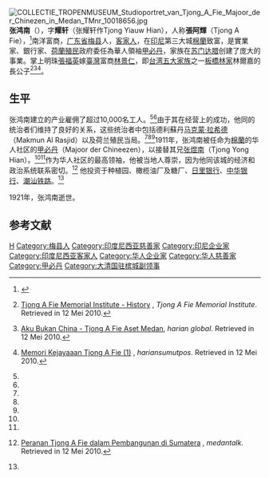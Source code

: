 [[File:COLLECTIE_TROPENMUSEUM_Studioportret_van_Tjong_A_Fie_Majoor_der_Chinezen_in_Medan_TMnr_10018656.jpg|thumb]]
'''张鸿南'''（{{bd|1860年||1921年|}}），字'''耀轩'''（张耀轩作Tjong Yiauw Hian），人称'''張阿輝'''（Tjong A Fie），<ref>{{Citation | last = Suryadinata | first = Leo | title = Prominent Indonesian Chinese: Biographical Sketches | edition = 3rd | publisher = Institute of Southeast Asian Studies | place = Singapore | year = 1995 | isbn = 978-981-3055-04-9 | postscript = .}}</ref>南洋富商，[[广东省|广东省]][[梅县区|梅县]]人，[[客家人|客家人]]，在[[印尼|印尼]]第三大城[[棉蘭|棉蘭]]致富，是實業家、銀行家、[[荷蘭|荷蘭]][[殖民|殖民]]政府委任為華人領袖[[甲必丹|甲必丹]]，家族在[[苏门达腊|苏门达腊]]创建了庞大的事業。掌上明珠[[張福英|張福英]]嫁[[臺灣|臺灣]]富商[[林景仁|林景仁]]，即[[台湾五大家族|台湾五大家族]]之一[[板橋林家|板橋林家]]林爾嘉的長公子<ref name="dua">{{id}}[http://www.tjongafieinstitute.com/web/history.html Tjong A Fie Memorial Institute - History] {{webarchive|url=https://archive.is/20090227081345/http://www.tjongafieinstitute.com/web/history.html |date=2009-02-27 }}, ''Tjong A Fie Memorial Institute''. Retrieved in 12 Mei 2010.</ref><ref name="tiga">{{id}}[http://www.harian-global.com/index.php?option=com_content&view=article&id=33089:aku-bukan-china-tjong-a-fie-aset-medan&catid=93:china-town&Itemid=107 Aku Bukan China - Tjong A Fie Aset Medan]{{Dead link|date=2018年6月 |bot=InternetArchiveBot |fix-attempted=no }}, ''harian global''. Retrieved in 12 Mei 2010.</ref><ref name="lima">{{id}}[http://www.hariansumutpos.com/2009/07/memori-kejayaaan-tjong-a-fie-1.html Memori Kejayaaan Tjong A Fie (1)] {{Wayback|url=http://www.hariansumutpos.com/2009/07/memori-kejayaaan-tjong-a-fie-1.html |date=20100106183602 }}, ''hariansumutpos''. Retrieved in 12 Mei 2010.</ref>。

==生平==
张鸿南建立的产业雇佣了超过10,000名工人。<ref name="dua"/><ref name="lima"/>由于其在经营上的成功，他同{{le|德利蘇丹國|Sultanate of Deli}}的统治者们维持了良好的关系，这些统治者中包括德利蘇丹[[马克蒙·拉希德|马克蒙·拉希德]]（Makmun Al Rasjid）以及荷兰殖民当局。<ref name="dua"/><ref name="tiga"/><ref name="lima"/>1911年，张鸿南被任命为[[棉蘭|棉蘭]]的华人社区的[[甲必丹|甲必丹]]（Majoor der Chineezen），以接替其兄[[张煜南|张煜南]]（Tjong Yong Hian）。<ref name="dua"/><ref name="lima"/>作为华人社区的最高领袖，他被当地人尊崇，因为他同该城的经济和政治系统联系密切。<ref name="enam">{{id}}[http://www.medantalk.com/peranan-tjong-a-fie-dalam-pembangunan-di-sumatera/ Peranan Tjong A Fie dalam Pembangunan di Sumatera] {{webarchive|url=https://web.archive.org/web/20100331082001/http://www.medantalk.com/peranan-tjong-a-fie-dalam-pembangunan-di-sumatera/ |date=2010-03-31 }}, ''medantalk''. Retrieved in 12 Mei 2010.</ref> 他投资于种植园、橄榄油厂及糖厂、[[日里银行|日里银行]]、[[中华银行|中华银行]]、[[潮汕铁路|潮汕铁路]]。<ref name="enam"/>

1921年，张鸿南逝世。

==参考文献==
{{reflist}}

{{DEFAULTSORT:Z}}
[[Category:张姓|H]]
[[Category:梅县人|Category:梅县人]]
[[Category:印度尼西亚慈善家|Category:印度尼西亚慈善家]]
[[Category:印尼企业家|Category:印尼企业家]]
[[Category:印度尼西亚客家人|Category:印度尼西亚客家人]]
[[Category:华人企业家|Category:华人企业家]]
[[Category:华人慈善家|Category:华人慈善家]]
[[Category:甲必丹|Category:甲必丹]]
[[Category:大清国驻槟城副领事|Category:大清国驻槟城副领事]]